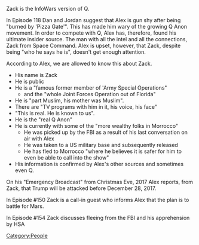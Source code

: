Zack is the InfoWars version of Q.

In Episode 118 Dan and Jordan suggest that Alex is gun shy after being "burned by 'Pizza Gate'".  This has made him wary of the growing Q Anon movement.  In order to compete with Q, Alex has, therefore, found his ultimate insider source. The man with all the intel and all the connections, Zack from Space Command.   Alex is upset, however, that Zack, despite being "who he says he is", doesn't get enough attention.

According to Alex, we are allowed to know this about Zack.

*His name is Zack
*He is public
*He is a "famous former member of 'Army Special Operations"
** and the "whole Joint Forces Operation out of Florida"
*He is "part Muslim, his mother was Muslim".
*There are "TV programs with him in it, his voice, his face"
*"This is real.  He is known to us".
*He is the "real Q Anon"
*He is currently with some of the "more wealthy folks in Morrocco"
** He was picked up by the FBI as a result of his last conversation on air with Alex
** He was taken to a US military base and subsequently released
** He has fled to Morrocco "where he believes it is safer for him to even be able to call into the show"
*His information is confirmed by Alex's other sources and sometimes even Q.

On his "Emergency Broadcast" from Christmas Eve, 2017 Alex reports, from Zack, that Trump will be attacked before December 28, 2017.

In Episode #150 Zack is a call-in guest who informs Alex that the plan is to battle for Mars.

In Episode #154 Zack discusses fleeing from the FBI and his apprehension by HSA

[[Category:People]]
